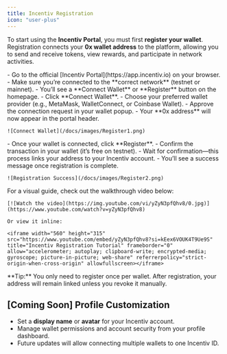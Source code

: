 ```yaml
---
title: Incentiv Registration
icon: "user-plus"
---
```


To start using the **Incentiv Portal**, you must first **register your wallet**. Registration connects your **0x wallet address** to the platform, allowing you to send and receive tokens, view rewards, and participate in network activities.

<Steps>
  <Step title="Step 1: Open the Incentiv Portal">
    - Go to the official [Incentiv Portal](https://app.incentiv.io) on your browser.
    - Make sure you’re connected to the **correct network** (testnet or mainnet).
    - You’ll see a **Connect Wallet** or **Register** button on the homepage.
  </Step>

  <Step title="Step 2: Connect Your Wallet">
    - Click **Connect Wallet**.
    - Choose your preferred wallet provider (e.g., MetaMask, WalletConnect, or Coinbase Wallet).
    - Approve the connection request in your wallet popup.
    - Your **0x address** will now appear in the portal header.

    ![Connect Wallet](/docs/images/Register1.png)
  </Step>

  <Step title="Step 3: Complete Registration">
    - Once your wallet is connected, click **Register**.
    - Confirm the transaction in your wallet (it’s free on testnet).
    - Wait for confirmation—this process links your address to your Incentiv account.
    - You’ll see a success message once registration is complete.

    ![Registration Success](/docs/images/Register2.png)
  </Step>

  <Step title="Step 4: Watch the Tutorial">
    For a visual guide, check out the walkthrough video below:

    [![Watch the video](https://img.youtube.com/vi/yZyN3pfQhv8/0.jpg)](https://www.youtube.com/watch?v=yZyN3pfQhv8)

    Or view it inline:

    <iframe width="560" height="315" src="https://www.youtube.com/embed/yZyN3pfQhv8?si=kEex6VOUK4T9Ue9S" title="Incentiv Registration Tutorial" frameborder="0" allow="accelerometer; autoplay; clipboard-write; encrypted-media; gyroscope; picture-in-picture; web-share" referrerpolicy="strict-origin-when-cross-origin" allowfullscreen></iframe>
  </Step>
</Steps>

<Note>
   **Tip:** You only need to register once per wallet. After registration, your address will remain linked unless you revoke it manually.
</Note>

## [Coming Soon] Profile Customization

- Set a **display name** or **avatar** for your Incentiv account.
- Manage wallet permissions and account security from your profile dashboard.
- Future updates will allow connecting multiple wallets to one Incentiv ID.
